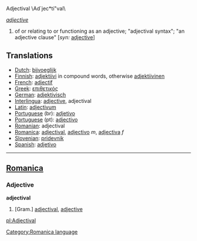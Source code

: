 Adjectival \Ad`jec*ti"val\

''[[adjective]]''
# of or relating to or functioning as an adjective; "adjectival syntax"; "an adjective clause" [''syn:'' [[adjective]]]

==Translations==
*[[Dutch]]: [[bijvoeglijk]]
*[[Finnish]]: [[adjektiivi]] in compound words, otherwise [[adjektiivinen]]
*[[French]]: [[adjectif]]
*[[Greek]]: [[επιθετικός]]
*[[German]]: [[adjektivisch]]
*[[Interlingua]]: [[adjective]], adjectival
*[[Latin]]: [[adjectivum]]
*[[Portuguese]] (br): [[adjetivo]]
*[[Portuguese]] (pt): [[adjectivo]]
*[[Romanian]]: adjectival
*[[Romanica]]: [[adjectival]], [[adjectivo]] ''m'', [[adjectiva]] ''f''
*[[Slovenian]]: [[pridevnik]]
*[[Spanish]]: [[adjetivo]]
----

==[[Romanica]]==
[[Category:Romanica language]]
===Adjective===
<b>adjectival</b>
#[Gram.] [[adjectival]], [[adjective]]

[[pl:Adjectival]]